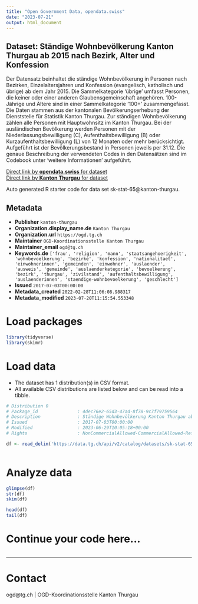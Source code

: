 ```yaml
---
title: "Open Government Data, opendata.swiss"
date: "2023-07-21"
output: html_document
---
```


## Dataset: Ständige Wohnbevölkerung Kanton Thurgau ab 2015 nach Bezirk, Alter und Konfession

Der Datensatz beinhaltet die ständige Wohnbevölkerung in Personen nach Bezirken, Einzelaltersjahren und Konfession (evangelisch, katholisch und übrige) ab dem Jahr 2015. Die Sammelkategorie 'übrige' umfasst Personen, die keiner oder einer anderen Glaubensgemeinschaft angehören. 100-Jährige und Ältere sind in einer Sammelkategorie '100+' zusammengefasst.
Die Daten stammen aus der kantonalen Bevölkerungserhebung der Dienststelle für Statistik Kanton Thurgau. Zur ständigen Wohnbevölkerung zählen alle Personen mit Hauptwohnsitz im Kanton Thurgau. Bei der ausländischen Bevölkerung werden Personen mit der Niederlassungsbewilligung (C), Aufenthaltsbewilligung (B) oder Kurzaufenthaltsbewilligung (L) von 12 Monaten oder mehr berücksichtigt. Aufgeführt ist der Bevölkerungsbestand in Personen jeweils per 31.12. Die genaue Beschreibung der verwendeten Codes in den Datensätzen sind im Codebook unter 'weitere Informationen' aufgeführt. 

[Direct link by **opendata.swiss** for dataset](https://opendata.swiss/de/dataset/standige-wohnbevolkerung-kanton-thurgau-ab-2015-nach-bezirk-alter-und-konfession)<br>
[Direct link by **Kanton Thurgau** for dataset](https://data.tg.ch/explore/dataset/sk-stat-65/)

Auto generated R starter code for data set sk-stat-65@kanton-thurgau.

## Metadata

- **Publisher** `kanton-thurgau`
- **Organization.display_name.de** `Kanton Thurgau`
- **Organization.url** `https://ogd.tg.ch`
- **Maintainer** `OGD-Koordinationsstelle Kanton Thurgau`
- **Maintainer_email** `ogd@tg.ch`
- **Keywords.de** `['frau', 'religion', 'mann', 'staatsangehoerigkeit', 'wohnbevoelkerung', 'bezirke', 'konfession', 'nationalitaet', 'einwohnerinnen', 'gemeinden', 'einwohner', 'auslaender', 'ausweis', 'gemeinde', 'auslaenderkategorie', 'bevoelkerung', 'bezirk', 'thurgau', 'zivilstand', 'aufenthaltsbewilligung', 'auslaenderinnen', 'staendige-wohnbevoelkerung', 'geschlecht']`
- **Issued** `2017-07-03T00:00:00`
- **Metadata_created** `2022-02-28T11:06:08.988317`
- **Metadata_modified** `2023-07-20T11:15:54.553348`


# Load packages

```r

library(tidyverse)
library(skimr)

```

# Load data

-   The dataset has 1 distribution(s) in CSV format.
-   All available CSV distributions are listed below and can be read into a tibble.

```r

# Distribution 0
# Package_id               : 4dec76e2-65d3-47ad-8f78-9c7f79759564
# Description              : Ständige Wohnbevölkerung Kanton Thurgau ab 2015 nach Bezirk, Alter und Konfession (csv)
# Issued                   : 2017-07-03T00:00:00
# Modified                 : 2023-06-29T10:05:18+00:00
# Rights                   : NonCommercialAllowed-CommercialAllowed-ReferenceRequired

df <- read_delim('https://data.tg.ch/api/v2/catalog/datasets/sk-stat-65/exports/csv')



```

# Analyze data

```r

glimpse(df)
str(df)
skim(df)

head(df)
tail(df)

```

# Continue your code here...

```r

```

------------------------------------------------------------------------

# Contact

ogd@tg.ch | OGD-Koordinationsstelle Kanton Thurgau
